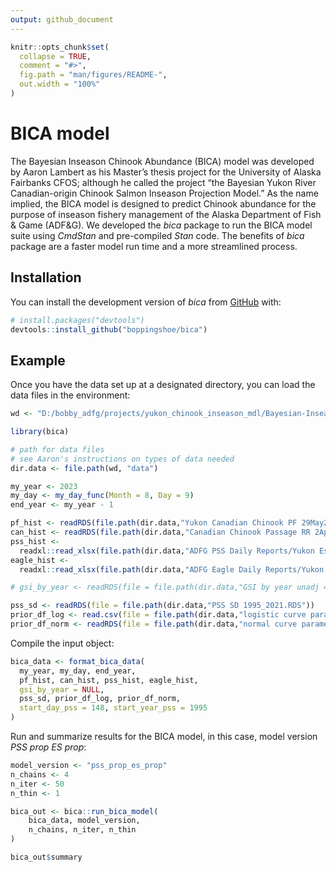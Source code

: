 ```yaml
---
output: github_document
---
```


<!-- README.md is generated from README.Rmd. Please edit that file -->

```r
knitr::opts_chunk$set(
  collapse = TRUE,
  comment = "#>",
  fig.path = "man/figures/README-",
  out.width = "100%"
)
```

# BICA model

<!-- badges: start -->
<!-- badges: end -->

The Bayesian Inseason Chinook Abundance (BICA) model was developed by Aaron Lambert as his Master's thesis project for the University of Alaska Fairbanks CFOS; although he called the project "the Bayesian Yukon River Canadian-origin Chinook Salmon Inseason Projection Model." As the name implied, the BICA model is designed to predict Chinook abundance for the purpose of inseason fishery management of the Alaska Department of Fish & Game (ADF&G). We developed the *bica* package to run the BICA model suite using *CmdStan* and pre-compiled *Stan* code. The benefits of *bica* package are a faster model run time and a more streamlined process.

## Installation

You can install the development version of *bica* from [GitHub](https://github.com/boppingshoe/bica) with:

``` r
# install.packages("devtools")
devtools::install_github("boppingshoe/bica")
```

## Example

Once you have the data set up at a designated directory, you can load the data files in the environment:

```r
wd <- "D:/bobby_adfg/projects/yukon_chinook_inseason_mdl/Bayesian-Inseason-Canadian-origin-Chinook-Salmon-Abundance-projection-main"

```


```r
library(bica)

# path for data files
# see Aaron's instructions on types of data needed
dir.data <- file.path(wd, "data")

my_year <- 2023
my_day <- my_day_func(Month = 8, Day = 9)
end_year <- my_year - 1

pf_hist <- readRDS(file.path(dir.data,"Yukon Canadian Chinook PF 29May24.RDS"))
can_hist <- readRDS(file.path(dir.data,"Canadian Chinook Passage RR 2Apr24.RDS"))
pss_hist <-
  readxl::read_xlsx(file.path(dir.data,"ADFG PSS Daily Reports/Yukon Escapement Daily 9Aug23.xlsx"), skip = 3)
eagle_hist <-
  readxl::read_xlsx(file.path(dir.data,"ADFG Eagle Daily Reports/Yukon Escapement Daily Eagle 9Aug23.xlsx"), skip = 3)

# gsi_by_year <- readRDS(file = file.path(dir.data,"GSI by year unadj 4Apr24.RDS")) # optional

pss_sd <- readRDS(file = file.path(dir.data,"PSS SD 1995_2021.RDS"))
prior_df_log <- read.csv(file = file.path(dir.data,"logistic curve parameters All Chinook 1995_2022.csv"))
prior_df_norm <- readRDS(file = file.path(dir.data,"normal curve parameters All Chinook 1995_2023.RDS"))

```

Compile the input object:

```r
bica_data <- format_bica_data(
  my_year, my_day, end_year,
  pf_hist, can_hist, pss_hist, eagle_hist,
  gsi_by_year = NULL,
  pss_sd, prior_df_log, prior_df_norm,
  start_day_pss = 148, start_year_pss = 1995
)

```

Run and summarize results for the BICA model, in this case, model version *PSS prop ES prop*:

```r
model_version <- "pss_prop_es_prop"
n_chains <- 4
n_iter <- 50
n_thin <- 1

bica_out <- bica::run_bica_model(
    bica_data, model_version,
    n_chains, n_iter, n_thin
)

bica_out$summary

```










